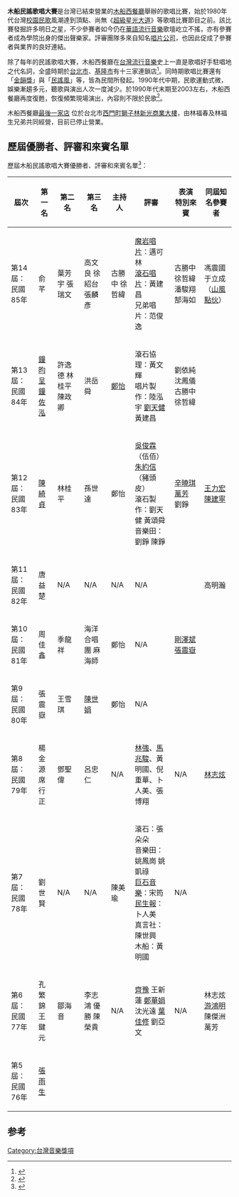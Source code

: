 '''木船民謠歌唱大賽'''是台灣已結束營業的[[木船西餐廳|木船西餐廳]]舉辦的歌唱比賽，始於1980年代台灣[[校園民歌|校園民歌]]風潮達到頂點、尚無《[[超級星光大道|超級星光大道]]》等歌唱比賽節目之前。該比賽發掘許多明日之星，不少參賽者如今仍在[[華語流行音樂|華語流行音樂]]歌壇屹立不搖，亦有參賽者成為學院出身的傑出聲樂家。評審團隊多來自知名[[唱片公司|唱片公司]]，也因此促成了參賽者與業界的良好連結。

除了每年的民謠歌唱大賽，木船西餐廳在[[台灣流行音樂|台灣流行音樂]]史上一直是歌唱好手駐唱地之代名詞，全盛時期於[[台北市|台北市]]、[[基隆市|基隆市]]有十三家連鎖店<ref>{{Cite web |url=http://www.tacocity.com.tw/AdTaconet/-06593ada174ab9c15dd51e4152d391bb%7C1282618471-/dynamic_frame.htm?sid=ARK%2Fnew_page1.htm&TACO=06593ada174ab9c15dd51e4152d391bb%7C1282618471 |title=木船沿革 |accessdate=2020-10-12 |archive-date=2016-03-04 |archive-url=https://web.archive.org/web/20160304195830/http://www.tacocity.com.tw/AdTaconet/-06593ada174ab9c15dd51e4152d391bb%7C1282618471-/dynamic_frame.htm?sid=ARK%2Fnew_page1.htm&TACO=06593ada174ab9c15dd51e4152d391bb%7C1282618471 |dead-url=no }}</ref>。同時期歌唱比賽還有「[[金韻獎|金韻獎]]」與「[[民謠風|民謠風]]」等，皆為民間所發起。1990年代中期，民歌運動式微，娛樂漸趨多元，聽歌與演出人次一度減少。於1990年代末期至2003左右，木船西餐廳再度復甦，恢復頻繁現場演出，內容則不限於民歌<ref>{{Cite web |url=http://www.tacocity.com.tw/AdTaconet/-7eedacbf487811f9ace867ae1bba37e2%7C1282616328-/dynamic_frame.htm?sid=ARK%2Fnew_page7.htm&TACO=7eedacbf487811f9ace867ae1bba37e2%7C1282616328 |title=最新節目內容 |accessdate=2020-10-12 |archive-date=2016-03-04 |archive-url=https://web.archive.org/web/20160304200454/http://www.tacocity.com.tw/AdTaconet/-7eedacbf487811f9ace867ae1bba37e2%7C1282616328-/dynamic_frame.htm?sid=ARK%2Fnew_page7.htm&TACO=7eedacbf487811f9ace867ae1bba37e2%7C1282616328 |dead-url=no }}</ref>。

木船西餐廳[http://www.tacocity.com.tw/ARK 最後一家店] {{Wayback|url=http://www.tacocity.com.tw/ARK |date=20161117044621 }}位於台北市[[西門町|西門町]][[獅子林新光商業大樓|獅子林新光商業大樓]]，由林福春及林福生兄弟共同經營，目前已停止營業。

==歷屆優勝者、評審和來賓名單==
歷屆木船民謠歌唱大賽優勝者、評審和來賓名單<ref>{{Cite web |url=http://www.tacocity.com.tw/AdTaconet/-7eedacbf487811f9ace867ae1bba37e2%7C1282616328-/dynamic_frame.htm?sid=ARK%2Fnew_page13.htm&TACO=7eedacbf487811f9ace867ae1bba37e2%7C1282616328 |title=推動民歌搖籃的手 木船民謠歌唱大賽 |accessdate=2020-10-12 |archive-date=2016-03-04 |archive-url=https://web.archive.org/web/20160304141725/http://www.tacocity.com.tw/AdTaconet/-7eedacbf487811f9ace867ae1bba37e2%7C1282616328-/dynamic_frame.htm?sid=ARK%2Fnew_page13.htm&TACO=7eedacbf487811f9ace867ae1bba37e2%7C1282616328 |dead-url=no }}</ref>：


{| class="wikitable"
|-
! 屆次 !! 第一名 !! 第二名 !! 第三名 !! 主持人 !! 評審 !!表演 特別來賓 !! 同屆知名參賽者
|-
|第14屆：民國85年  || 俞芊 || 葉芳宇 張瑞文 || 高文良 徐紹台 張麟彥 || 古勝中 徐哲緯 ||[[魔岩唱片|魔岩唱片]]：邁可林<br>[[滾石唱片|滾石唱片]]：黃建昌<br>兄弟唱片：范俊逸 || 古勝中 徐哲緯 潘駿翔 郜海如 || 馮震國 于立成 （[[山風點伙|山風點伙]]） 
|-
|第13屆：民國84年 || [[鐘昀呈|鐘昀呈]] [[鐘佐泓|鐘佐泓]] || 許逸德 林桂平 陳政卿 || 洪岳舜 ||[[鄭怡|鄭怡]] || 滾石協理：黃文輝<br>唱片製作：陸泓宇 [[劉天健|劉天健]] 黃建昌|| 劉依純 沈鳳儀 古勝中 徐哲緯|| 
|-
|第12屆：民國83年 || [[陳綺貞|陳綺貞]] || 林桂平 ||孫世達 || 鄭怡|| [[吳俊霖|吳俊霖]]（伍佰） [[朱約信|朱約信]]（豬頭皮）<br>滾石製作：劉天健 黃頌舜<br>音樂田：劉錚 陳錚||[[辛曉琪|辛曉琪]] [[萬芳|萬芳]] 劉錚 ||[[王力宏|王力宏]] [[陳建寧|陳建寧]]
|-
|第11屆：民國82年 || 唐益楚 || N/A || N/A  || N/A || N/A || || 高明瀚 
|-
| 第10屆：民國81年|| 周佳鑫  ||  季龍祥 || 海洋合唱團 麻海師  ||鄭怡 ||N/A || [[剛澤斌|剛澤斌]] [[張震嶽|張震嶽]]|| 
|-
| 第9屆：民國80年|| 張震嶽  || 王雪琪  ||  [[陳世娟|陳世娟]] ||鄭怡 ||N/A || || 
|-
| 第8屆：民國79年 ||  楊金源 席行正 || 鄧聖偉  ||  呂忠仁 || N/A|| [[林強|林強]]、[[馬兆駿|馬兆駿]]、黃明國、倪重華、卜人美、張博翔|| N/A||[[林志炫|林志炫]]
|-
| 第7屆：民國78年||  劉世賢 || N/A  || N/A  ||陳美瑜 || 滾石：張朵朵<br>音樂田：姚鳳崗 姚凱祿<br>[[巨石音樂|巨石音樂]]：宋筠<br>[[民生報|民生報]]：卜人美<br>真言社：陳世興<br>木船：黃明國||N/A ||
|-
| 第6屆：民國77年 ||  孔繁錦 王鍵元 || 鄒海音  ||  李志鴻 優勝 陳榮貴 || N/A||[[齊豫|齊豫]] 王新蓮 [[鄭華娟|鄭華娟]] 沈光遠 [[葉佳修|葉佳修]] 劉亞文 ||N/A ||林志炫 [[游鴻明|游鴻明]] 陳傑洲 萬芳
|-
| 第5屆：民國76年 ||  [[張雨生|張雨生]] ||   ||   || || || ||
|}

==参考==
<references/>

[[Category:台灣音樂獎項|Category:台灣音樂獎項]]